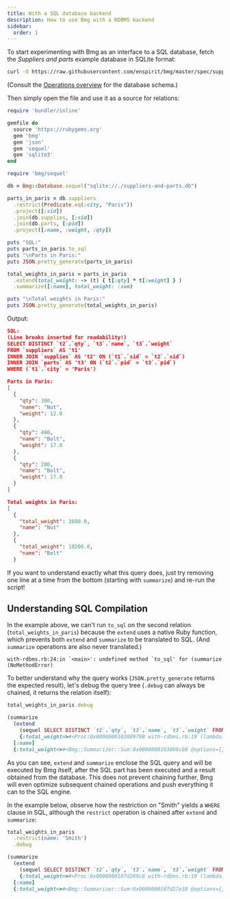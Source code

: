 ```yaml
---
title: With a SQL database backend
description: How to use Bmg with a RDBMS backend
sidebar:
  order: 1
---
```


To start experimenting with Bmg as an interface to a SQL database, fetch the *Suppliers and parts* example database in SQLite format:

```bash
curl -O https://raw.githubusercontent.com/enspirit/bmg/master/spec/suppliers-and-parts.db
```

(Consult the [Operations overview](/reference/overview/) for the database schema.)

Then simply open the file and use it as a source for relations:

```ruby title="my_bmg_script.rb"
require 'bundler/inline'

gemfile do
  source 'https://rubygems.org'
  gem 'bmg'
  gem 'json'
  gem 'sequel'
  gem 'sqlite3'
end

require 'bmg/sequel'

db = Bmg::Database.sequel("sqlite://./suppliers-and-parts.db")

parts_in_paris = db.suppliers
  .restrict(Predicate.eq(:city, "Paris"))
  .project([:sid])
  .join(db.supplies, [:sid])
  .join(db.parts, [:pid])
  .project([:name, :weight, :qty])

puts "SQL:"
puts parts_in_paris.to_sql
puts "\nParts in Paris:"
puts JSON.pretty_generate(parts_in_paris)

total_weights_in_paris = parts_in_paris
  .extend(total_weight: -> (t) { t[:qty] * t[:weight] } )
  .summarize([:name], total_weight: :sum)

puts "\nTotal weights in Paris:"
puts JSON.pretty_generate(total_weights_in_paris)
```

Output:

```json
SQL:
(Line breaks inserted for readability!)
SELECT DISTINCT `t2`.`qty`, `t3`.`name`, `t3`.`weight`
FROM `suppliers` AS 't1'
INNER JOIN `supplies` AS 't2' ON (`t1`.`sid` = `t2`.`sid`)
INNER JOIN `parts` AS 't3' ON (`t2`.`pid` = `t3`.`pid`)
WHERE (`t1`.`city` = 'Paris')

Parts in Paris:
[
  {
    "qty": 300,
    "name": "Nut",
    "weight": 12.0
  },
  {
    "qty": 400,
    "name": "Bolt",
    "weight": 17.0
  },
  {
    "qty": 200,
    "name": "Bolt",
    "weight": 17.0
  }
]

Total weights in Paris:
[
  {
    "total_weight": 3600.0,
    "name": "Nut"
  },
  {
    "total_weight": 10200.0,
    "name": "Bolt"
  }
```

If you want to understand exactly what this query does, just try removing one line at a time from the bottom (starting with `summarize`) and re-run the script!

## Understanding SQL Compilation

In the example above, we can't run `to_sql` on the second relation (`total_weights_in_paris`) because the `extend` uses a native Ruby function, which prevents both `extend` and `summarize` to be translated to SQL. (And `summarize` operations are also never translated.)

```shell
with-rdbms.rb:24:in `<main>': undefined method `to_sql' for (summarize (NoMethodError)
```

To better understand why the query works (`JSON.pretty_generate` returns the expected result), let's debug the query tree (`.debug` can always be chained, it returns the relation itself):

```ruby
total_weights_in_paris.debug

(summarize
  (extend
    (sequel SELECT DISTINCT `t2`.`qty`, `t3`.`name`, `t3`.`weight` FROM `suppliers` AS 't1' INNER JOIN `supplies` AS 't2' ON (`t1`.`sid` = `t2`.`sid`) INNER JOIN `parts` AS 't3' ON (`t2`.`pid` = `t3`.`pid`) WHERE (`t1`.`city` = 'Paris'))
    {:total_weight=>#<Proc:0x0000000103809798 with-rdbms.rb:19 (lambda)>})
  [:name]
  {:total_weight=>#<Bmg::Summarizer::Sum:0x0000000103808c08 @options={}, @functor=:total_weight>})
```

As you can see, `extend` and `summarize` enclose the SQL query and will be executed by Bmg itself, after the SQL part has been executed and a result obtained from the database. This does not prevent chaining further, Bmg will even optimize subsequent chained operations and push everything it can to the SQL engine.

In the example below, observe how the restriction on "Smith" yields a `WHERE` clause in SQL, although the `restrict` operation is chained after `extend` and `summarize`:

```ruby
total_weights_in_paris
  .restrict(name: 'Smith')
  .debug

(summarize
  (extend
    (sequel SELECT DISTINCT `t2`.`qty`, `t3`.`name`, `t3`.`weight` FROM `suppliers` AS 't1' INNER JOIN `supplies` AS 't2' ON (`t1`.`sid` = `t2`.`sid`) INNER JOIN `parts` AS 't3' ON (`t2`.`pid` = `t3`.`pid`) WHERE ((`t1`.`city` = 'Paris') AND (`t3`.`name` = 'Smith')))
    {:total_weight=>#<Proc:0x0000000107d289c8 with-rdbms.rb:19 (lambda)>})
  [:name]
  {:total_weight=>#<Bmg::Summarizer::Sum:0x0000000107d27e38 @options={}, @functor=:total_weight>})
```
